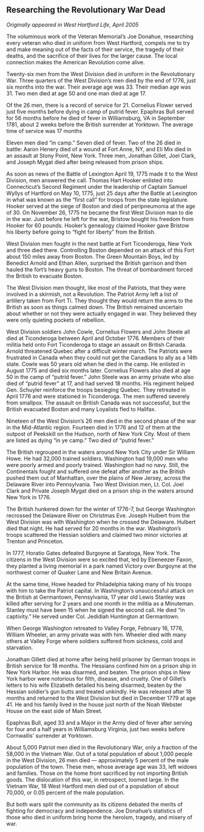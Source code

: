 ## Researching the Revolutionary War Dead {-}

*Originally appeared in West Hartford Life, April 2005*

The voluminous work of the Veteran Memorial’s Joe Donahue, researching every veteran who died in uniform from West Hartford, compels me to try and make meaning out of the facts of their service, the tragedy of their deaths, and the sacrifice of their lives for the larger cause. The local connection makes the American Revolution come alive.

Twenty-six men from the West Division died in uniform in the Revolutionary War. Three quarters of the West Division’s men died by the end of 1776, just six months into the war. Their average age was 33. Their median age was 31. Two men died at age 50 and one man died at age 17.

Of the 26 men, there is a record of service for 21. Cornelius Flower served just five months before dying in camp of putrid fever. Epaphras Bull served for 56 months before he died of fever in Williamsburg, VA in September 1781, about 2 weeks before the British surrender at Yorktown. The average time of service was 17 months

Eleven men died “in camp.” Seven died of fever. Two of the 26 died in battle: Aaron Henery died of a wound at Fort Anne, NY, and Eli Mix died in an assault at Stony Point, New York. Three men, Jonathan Gillet, Joel Clark, and Joseph Mygat died after being released from prison ships.

As soon as news of the Battle of Lexington April 19, 1775 made it to the West Division, men answered the call. Thomas Hart Hooker enlisted into Connecticut’s Second Regiment under the leadership of Captain Samuel Wyllys of Hartford on May 10, 1775, just 25 days after the Battle at Lexington in what was known as the “first call” for troops from the state legislature. Hooker served at the siege of Boston and died of peripneumonia at the age of 30. On November 26, 1775 he became the first West Division man to die in the war. Just before he left for the war, Bristow bought his freedom from Hooker for 60 pounds. Hooker’s genealogy claimed Hooker gave Bristow his liberty before going to “fight for liberty” from the British.

West Division men fought in the next battle at Fort Ticonderoga, New York and three died there. Controlling Boston depended on an attack of this Fort about 150 miles away from Boston. The Green Mountain Boys, led by Benedict Arnold and Ethan Allen, surprised the British garrison and then hauled the fort’s heavy guns to Boston. The threat of bombardment forced the British to evacuate Boston.

The West Division men thought, like most of the Patriots, that they were involved in a skirmish, not a Revolution. The Patriot Army left a list of artillery taken from Fort Ti. They thought they would return the arms to the British as soon as things calmed down. The British remained uncertain about whether or not they were actually engaged in war. They believed they were only quieting pockets of rebellion.

West Division soldiers John Cowle, Cornelius Flowers and John Steele all died at Ticonderoga between April and October 1776. Members of their militia held onto Fort Ticonderoga to stage an assault on British Canada. Arnold threatened Quebec after a difficult winter march. The Patriots were frustrated in Canada when they could not get the Canadians to ally as a 14th state. Cowle was 50 years old when he died in the camp. He enlisted in August 1775 and died six months later. Cornelius Flowers also died at age 50 in the camp of “putrid fever.” John Steele was an army private who also died of “putrid fever” at 17, and had served 18 months. His regiment helped Gen. Schuyler reinforce the troops besieging Quebec. They retreated in April 1776 and were stationed in Ticonderoga. The men suffered severely from smallpox. The assault on British Canada was not successful, but the British evacuated Boston and many Loyalists fled to Halifax.

Nineteen of the West Division’s 26 men died in the second phase of the war in the Mid-Atlantic region. Fourteen died in 1776 and 12 of them at the outpost of Peekskill on the Hudson, north of New York City. Most of them are listed as dying “in ye camp.” Two died of “putrid fever.”

The British regrouped in the waters around New York City under Sir William Howe. He had 32,000 trained soldiers. Washington had 19,000 men who were poorly armed and poorly trained. Washington had no navy. Still, the Continentals fought and suffered one defeat after another as the British pushed them out of Manhattan, over the plains of New Jersey, across the Delaware River into Pennsylvania. Two West Division men, Lt. Col. Joel Clark and Private Joseph Mygat died on a prison ship in the waters around New York in 1776.

The British hunkered down for the winter of 1776-7, but George Washington recrossed the Delaware River on Christmas Eve. Joseph Hulbert from the West Division was with Washington when he crossed the Delaware. Hulbert died that night. He had served for 20 months in the war. Washington’s troops scattered the Hessian soldiers and claimed two minor victories at Trenton and Princeton.

In 1777, Horatio Gates defeated Burgoyne at Saratoga, New York. The citizens in the West Division were so excited that, led by Ebeneezer Faxon, they planted a living memorial in a park named Victory over Burgoyne at the northwest corner of Quaker Lane and New Britain Avenue.

At the same time, Howe headed for Philadelphia taking many of his troops with him to take the Patriot capital. In Washington’s unsuccessful attack on the British at Germantown, Pennsylvania, 17 year old Lewis Stanley was killed after serving for 2 years and one month in the militia as a Minuteman. Stanley must have been 15 when he signed the second call. He died “in captivity.” He served under Col. Jedidiah Huntington at Germantown.

When George Washington retreated to Valley Forge, February 16, 1778, William Wheeler, an army private was with him. Wheeler died with many others at Valley Forge where soldiers suffered from sickness, cold and starvation.

Jonathan Gillett died at home after being held prisoner by German troops in British service for 18 months. The Hessians confined him on a prison ship in New York Harbor. He was disarmed, and beaten. The prison ships in New York harbor were notorious for filth, disease, and cruelty. One of Gillet’s letters to his wife Elizabeth detailed his being disarmed, beaten by the Hessian soldier’s gun butts and treated unkindly. He was released after 18 months and returned to the West Division but died in December 1779 at age 41. He and his family lived in the house just north of the Noah Webster House on the east side of Main Street.

Epaphras Bull, aged 33 and a Major in the Army died of fever after serving for four and a half years in Williamsburg Virginia, just two weeks before Cornwallis’ surrender at Yorktown.

About 5,000 Patriot men died in the Revolutionary War, only a fraction of the 58,000 in the Vietnam War. Out of a total population of about 1,000 people in the West Division, 26 men died --- approximately 5 percent of the male population of the town. These men, whose average age was 33, left widows and families. Those on the home front sacrificed by not importing British goods. The dislocation of this war, in retrospect, loomed large. In the Vietnam War, 18 West Hartford men died out of a population of about 70,000, or 0.05 percent of the male population.

But both wars split the community as its citizens debated the merits of fighting for democracy and independence. Joe Donahue’s statistics of those who died in uniform bring home the heroism, tragedy, and misery of war.
